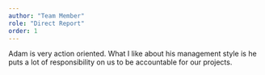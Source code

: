 ```yaml
---
author: "Team Member"
role: "Direct Report"
order: 1
---
```


Adam is very action oriented. What I like about his management style is he puts a lot of responsibility on us to be accountable for our projects.
